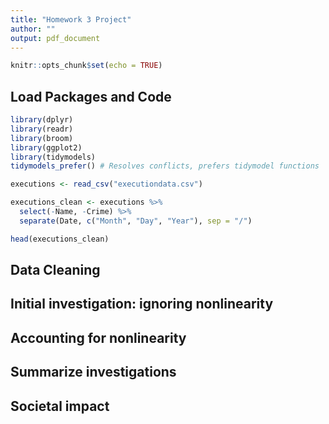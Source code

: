 ```yaml
---
title: "Homework 3 Project"
author: ""
output: pdf_document
---
```


```r
knitr::opts_chunk$set(echo = TRUE)
```

## Load Packages and Code
```r
library(dplyr)
library(readr)
library(broom)
library(ggplot2)
library(tidymodels) 
tidymodels_prefer() # Resolves conflicts, prefers tidymodel functions
```

```r
executions <- read_csv("executiondata.csv")

executions_clean <- executions %>%
  select(-Name, -Crime) %>%
  separate(Date, c("Month", "Day", "Year"), sep = "/") 

head(executions_clean)
```


## Data Cleaning

## Initial investigation: ignoring nonlinearity

## Accounting for nonlinearity

## Summarize investigations

## Societal impact
